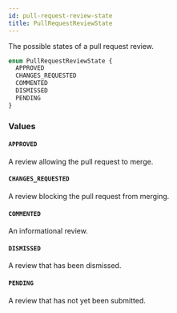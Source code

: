 ```yaml
---
id: pull-request-review-state
title: PullRequestReviewState
---
```


The possible states of a pull request review.

```graphql
enum PullRequestReviewState {
  APPROVED
  CHANGES_REQUESTED
  COMMENTED
  DISMISSED
  PENDING
}
```

### Values

#### `APPROVED`

A review allowing the pull request to merge.

#### `CHANGES_REQUESTED`

A review blocking the pull request from merging.

#### `COMMENTED`

An informational review.

#### `DISMISSED`

A review that has been dismissed.

#### `PENDING`

A review that has not yet been submitted.

